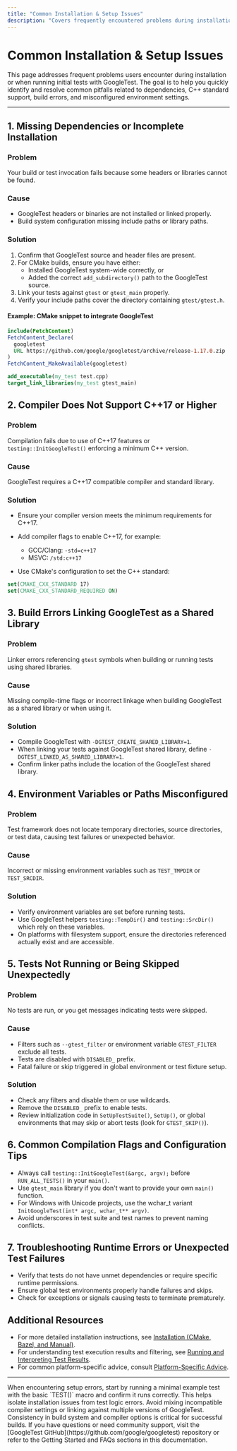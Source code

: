```yaml
---
title: "Common Installation & Setup Issues"
description: "Covers frequently encountered problems during installation or initial test runs across platforms, such as missing dependencies, C++ standard support, build errors, and misconfigured paths."
---
```


# Common Installation & Setup Issues

This page addresses frequent problems users encounter during installation or when running initial tests with GoogleTest. The goal is to help you quickly identify and resolve common pitfalls related to dependencies, C++ standard support, build errors, and misconfigured environment settings.

---

## 1. Missing Dependencies or Incomplete Installation

### Problem
Your build or test invocation fails because some headers or libraries cannot be found.

### Cause
- GoogleTest headers or binaries are not installed or linked properly.
- Build system configuration missing include paths or library paths.

### Solution
1. Confirm that GoogleTest source and header files are present.
2. For CMake builds, ensure you have either:
   - Installed GoogleTest system-wide correctly, or
   - Added the correct `add_subdirectory()` path to the GoogleTest source.
3. Link your tests against `gtest` or `gtest_main` properly.
4. Verify your include paths cover the directory containing `gtest/gtest.h`.

#### Example: CMake snippet to integrate GoogleTest
```cmake
include(FetchContent)
FetchContent_Declare(
  googletest
  URL https://github.com/google/googletest/archive/release-1.17.0.zip
)
FetchContent_MakeAvailable(googletest)

add_executable(my_test test.cpp)
target_link_libraries(my_test gtest_main)
```


## 2. Compiler Does Not Support C++17 or Higher

### Problem
Compilation fails due to use of C++17 features or `testing::InitGoogleTest()` enforcing a minimum C++ version.

### Cause
GoogleTest requires a C++17 compatible compiler and standard library.

### Solution
- Ensure your compiler version meets the minimum requirements for C++17.
- Add compiler flags to enable C++17, for example:

  - GCC/Clang: `-std=c++17`
  - MSVC: `/std:c++17`

- Use CMake's configuration to set the C++ standard:

```cmake
set(CMAKE_CXX_STANDARD 17)
set(CMAKE_CXX_STANDARD_REQUIRED ON)
```


## 3. Build Errors Linking GoogleTest as a Shared Library

### Problem
Linker errors referencing `gtest` symbols when building or running tests using shared libraries.

### Cause
Missing compile-time flags or incorrect linkage when building GoogleTest as a shared library or when using it.

### Solution
- Compile GoogleTest with `-DGTEST_CREATE_SHARED_LIBRARY=1`.
- When linking your tests against GoogleTest shared library, define `-DGTEST_LINKED_AS_SHARED_LIBRARY=1`.
- Confirm linker paths include the location of the GoogleTest shared library.


## 4. Environment Variables or Paths Misconfigured

### Problem
Test framework does not locate temporary directories, source directories, or test data, causing test failures or unexpected behavior.

### Cause
Incorrect or missing environment variables such as `TEST_TMPDIR` or `TEST_SRCDIR`.

### Solution
- Verify environment variables are set before running tests.
- Use GoogleTest helpers `testing::TempDir()` and `testing::SrcDir()` which rely on these variables.
- On platforms with filesystem support, ensure the directories referenced actually exist and are accessible.


## 5. Tests Not Running or Being Skipped Unexpectedly

### Problem
No tests are run, or you get messages indicating tests were skipped.

### Cause
- Filters such as `--gtest_filter` or environment variable `GTEST_FILTER` exclude all tests.
- Tests are disabled with `DISABLED_` prefix.
- Fatal failure or skip triggered in global environment or test fixture setup.

### Solution
- Check any filters and disable them or use wildcards.
- Remove the `DISABLED_` prefix to enable tests.
- Review initialization code in `SetUpTestSuite()`, `SetUp()`, or global environments that may skip or abort tests (look for `GTEST_SKIP()`).


## 6. Common Compilation Flags and Configuration Tips

- Always call `testing::InitGoogleTest(&argc, argv);` before `RUN_ALL_TESTS()` in your `main()`.
- Use `gtest_main` library if you don't want to provide your own `main()` function.
- For Windows with Unicode projects, use the wchar_t variant `InitGoogleTest(int* argc, wchar_t** argv)`.
- Avoid underscores in test suite and test names to prevent naming conflicts.


## 7. Troubleshooting Runtime Errors or Unexpected Test Failures

- Verify that tests do not have unmet dependencies or require specific runtime permissions.
- Ensure global test environments properly handle failures and skips.
- Check for exceptions or signals causing tests to terminate prematurely.


## Additional Resources

- For more detailed installation instructions, see [Installation (CMake, Bazel, and Manual)](/getting-started/prerequisites-installation/installation-cmake-bazel).
- For understanding test execution results and filtering, see [Running and Interpreting Test Results](/getting-started/first-steps/running-tests).
- For common platform-specific advice, consult [Platform-Specific Advice](/getting-started/troubleshooting-common-issues/platform-specific-advice).


---

<Tip>
When encountering setup errors, start by running a minimal example test with the basic `TEST()` macro and confirm it runs correctly. This helps isolate installation issues from test logic errors.
</Tip>

<Warning>
Avoid mixing incompatible compiler settings or linking against multiple versions of GoogleTest. Consistency in build system and compiler options is critical for successful builds.
</Warning>

<Note>
If you have questions or need community support, visit the [GoogleTest GitHub](https://github.com/google/googletest) repository or refer to the Getting Started and FAQs sections in this documentation.
</Note>
